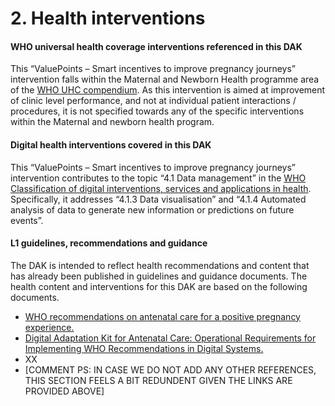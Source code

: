 # 2. Health interventions

#### WHO universal health coverage interventions referenced in this DAK 
This “ValuePoints – Smart incentives to improve pregnancy journeys” intervention falls within the Maternal and Newborn Health programme area of the [WHO UHC compendium](https://www.who.int/universal-health-coverage/compendium). As this intervention is aimed at improvement of clinic level performance, and not at individual patient interactions / procedures, it is not specified towards any of the specific interventions within the Maternal and newborn health program. 

#### Digital health interventions covered in this DAK
This “ValuePoints – Smart incentives to improve pregnancy journeys” intervention contributes to the topic “4.1 Data management” in the [WHO Classification of digital interventions, services and applications in health](https://iris.who.int/bitstream/handle/10665/373581/9789240081949-eng.pdf?sequence=1&isAllowed=y). 
Specifically, it addresses “4.1.3 Data visualisation” and “4.1.4 Automated analysis of data to generate new information or predictions on future events”.

#### L1 guidelines, recommendations and guidance
The DAK is intended to reflect health recommendations and content that has already been published in guidelines and guidance documents. The health content and interventions for this DAK are based on the following documents.

-	[WHO recommendations on antenatal care for a positive pregnancy experience.](https://www.who.int/publications/i/item/9789241549912)
-	[Digital Adaptation Kit for Antenatal Care: Operational Requirements for Implementing WHO Recommendations in Digital Systems.](https://www.aidsdatahub.org/sites/default/files/resource/who-digital-adaptation-kit-antenatal-care-2021.pdf) 
-	XX
-	[COMMENT PS: IN CASE WE DO NOT ADD ANY OTHER REFERENCES, THIS SECTION FEELS A BIT REDUNDENT GIVEN THE LINKS ARE PROVIDED ABOVE]